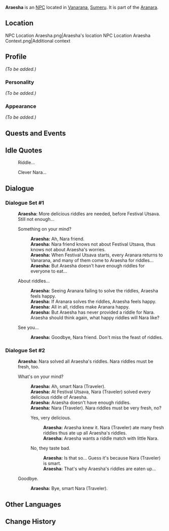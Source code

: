 {{Character Infobox
|type             = NPC
|image            = NPC Araesha.png
|region           = Sumeru
|affiliation      = Aranara
}}
'''Araesha''' is an [[NPC]] located in [[Vanarana]], [[Sumeru]]. It is part of the [[Aranara]].

==Location==
<gallery>
NPC Location Araesha.png|Araesha's location
NPC Location Araesha Context.png|Additional context
</gallery>

==Profile==
''(To be added.)''

===Personality===
''(To be added.)''

===Appearance===
''(To be added.)''

==Quests and Events==
{{Quests and Events}}

==Idle Quotes==
{{Dialogue start}}
: {{DIcon|Idle}} Riddle...
: {{DIcon|Idle}} Clever Nara...
{{Dialogue end}}

==Dialogue==
===Dialogue Set #1===
{{Dialogue start}}
:'''Araesha:''' More delicious riddles are needed, before Festival Utsava. Still not enough...
:{{DIcon}} Something on your mind?
::'''Araesha:''' Ah, Nara friend.
::'''Araesha:''' Nara friend knows not about Festival Utsava, thus knows not about Araesha's worries.
::'''Araesha:''' When Festival Utsava starts, every Aranara returns to Vanarana, and many of them come to Araesha for riddles...
::'''Araesha:''' But Araesha doesn't have enough riddles for everyone to eat...
:{{DIcon}} About riddles...
::'''Araesha:''' Seeing Aranara failing to solve the riddles, Araesha feels happy.
::'''Araesha:''' If Aranara solves the riddles, Araesha feels happy.
::'''Araesha:''' All in all, riddles make Aranara happy.
::'''Araesha:''' But Araesha has never provided a riddle for Nara. Araesha should think again, what happy riddles will Nara like?
:{{DIcon}} See you...
::'''Araesha:''' Goodbye, Nara friend. Don't miss the feast of riddles.
{{Dialogue end}}

===Dialogue Set #2===
{{Dialogue start}}
:'''Araesha:''' Nara solved all Araesha's riddles. Nara riddles must be fresh, too.
:{{DIcon}} What's on your mind?
::'''Araesha:''' Ah, smart Nara (Traveler).
::'''Araesha:''' At Festival Utsava, Nara (Traveler) solved every delicious riddle of Araesha.
::'''Araesha:''' Araesha doesn't have enough riddles.
::'''Araesha:''' Nara (Traveler). Nara riddles must be very fresh, no?
::{{DIcon}} Yes, very delicious.
:::'''Araesha:''' Araesha knew it. Nara (Traveler) ate many fresh riddles thus ate up all Araesha's riddles.
:::'''Araesha:''' Araesha wants a riddle match with little Nara.
::{{DIcon}} No, they taste bad.
:::'''Araesha:''' Is that so... Guess it's because Nara (Traveler) is smart.
:::'''Araesha:''' That's why Araesha's riddles are eaten up...
:{{DIcon}} Goodbye.
::'''Araesha:''' Bye, smart Nara (Traveler).
{{Dialogue end}}
<!--
==Trivia==
* 
-->
==Other Languages==
{{Other Languages
|default_hidden = 1
|en      = Araesha
|zhs     = 兰伊舍
|zhs_rm  = Lányīshě{{Assumed}}
|zht     = 蘭伊舍
|zht_rm  = Lányīshě{{Assumed}}
|ja      = アランイシャ
|ja_rm   = Aran'isha
|ko      = 아란에샤
|ko_rm   = Aranesya
|es      = Araesha
|fr      = Araesha
|ru      = Араеша
|th      = Araesha
|vi      = Araesha
|de      = Araesha
|id      = Araesha
|pt      = Araesha
|tr      = Araesha
|it      = Araesha
}}

==Change History==
{{Change History|3.0}}
<!--
==References==
{{Reflist}}
-->